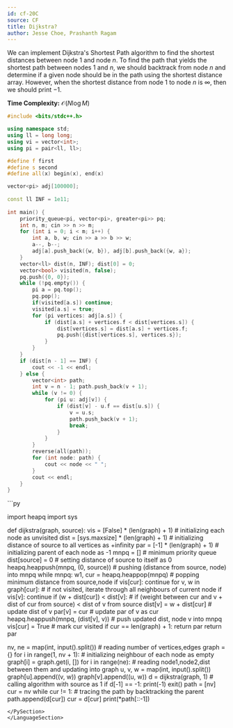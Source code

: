 ```yaml
---
id: cf-20C
source: CF
title: Dijkstra?
author: Jesse Choe, Prashanth Ragam
---
```


We can implement Dijkstra's Shortest Path algorithm to find the shortest distances between node $1$ and node $n$. To find the path that yields the shortest path between nodes $1$ and $n$, we should backtrack from node $n$ and determine if a given node should be in the path using the shortest distance array. However, when the shortest distance from node 1 to node $n$ is $\infty$, then we should print $-1$. 

**Time Complexity:** $\mathcal{O}(N\log M)$

<LanguageSection>
<CPPSection>

```cpp
#include <bits/stdc++.h>

using namespace std;
using ll = long long;
using vi = vector<int>;
using pi = pair<ll, ll>;

#define f first
#define s second
#define all(x) begin(x), end(x)

vector<pi> adj[100000];
 
const ll INF = 1e11;
	
int main() {
	priority_queue<pi, vector<pi>, greater<pi>> pq;
	int n, m; cin >> n >> m;
	for (int i = 0; i < m; i++) {
		int a, b, w; cin >> a >> b >> w;
		a--, b--; 
		adj[a].push_back({w, b}), adj[b].push_back({w, a});
	}
	vector<ll> dist(n, INF); dist[0] = 0;
	vector<bool> visited(n, false);
	pq.push({0, 0});
	while (!pq.empty()) {
		pi a = pq.top();
		pq.pop();
		if(visited[a.s]) continue;
		visited[a.s] = true;
		for (pi vertices: adj[a.s]) {
			if (dist[a.s] + vertices.f < dist[vertices.s]) {
				dist[vertices.s] = dist[a.s] + vertices.f;
				pq.push({dist[vertices.s], vertices.s});
			}
		}
	}
	if (dist[n - 1] == INF) {
		cout << -1 << endl;
	} else {
		vector<int> path; 
		int v = n - 1; path.push_back(v + 1);
		while (v != 0) {
			for (pi u: adj[v]) {
				if (dist[v] - u.f == dist[u.s]) {
					v = u.s;
					path.push_back(v + 1);
					break;
				}
			}
		}
		reverse(all(path));
		for (int node: path) {
			cout << node << " ";
		}
		cout << endl;
	}
}
```

</CPPSection>

<PySection>
```py

import heapq
import sys


def dijkstra(graph, source):
    vis = [False] * (len(graph) + 1)  # initializing each node as unvisited
    dist = [sys.maxsize] * (len(graph) + 1)  # initializing distance of source to all vertices as +infinity
    par = [-1] * (len(graph) + 1)  # initializing parent of each node as -1
    mnpq = []  # minimum priority queue
    dist[source] = 0  # setting distance of source to itself as 0
    heapq.heappush(mnpq, (0, source))  # pushing (distance from source, node) into mnpq
    while mnpq:
        w1, cur = heapq.heappop(mnpq)  # popping minimum distance from source,node
        if vis[cur]:
            continue
        for v, w in graph[cur]:  # if not visited, iterate through all neighbours of current node
            if vis[v]:
                continue
            if (w + dist[cur]) < dist[v]:  # if (weight between cur and v + dist of cur from source) < dist of v from source
                dist[v] = w + dist[cur]  # update dist of v
                par[v] = cur  # update par of v as cur
            heapq.heappush(mnpq, (dist[v], v))  # push updated dist, node v into mnpq
        vis[cur] = True  # mark cur visited
        if cur == len(graph) + 1:
            return par
    return par


nv, ne = map(int, input().split())  # reading number of vertices,edges
graph = {}
for i in range(1, nv + 1):  # initializing neighbour of each node as empty
    graph[i] = graph.get(i, [])
for i in range(ne):  # reading node1,node2,dist between them and updating into graph
    u, v, w = map(int, input().split())
    graph[u].append((v, w))
    graph[v].append((u, w))
d = dijkstra(graph, 1)  # calling algorithm with source as 1
if d[-1] == -1:
    print(-1)
    exit()
path = [nv]
cur = nv
while cur != 1:  # tracing the path by backtracking the parent
    path.append(d[cur])
    cur = d[cur]
print(*path[::-1])

```
</PySection>
</LanguageSection>
